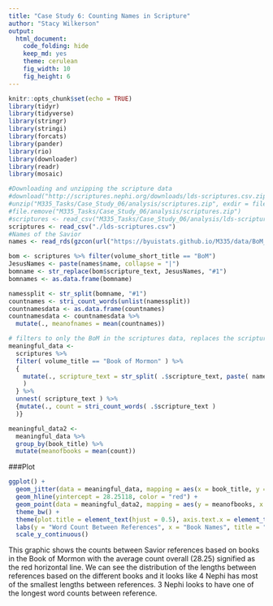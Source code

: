 ```yaml
---
title: "Case Study 6: Counting Names in Scripture"
author: "Stacy Wilkerson"
output: 
  html_document:
    code_folding: hide
    keep_md: yes
    theme: cerulean
    fig_width: 10
    fig_height: 6
---
```


```r
knitr::opts_chunk$set(echo = TRUE)
library(tidyr)
library(tidyverse)
library(stringr)
library(stringi)
library(forcats)
library(pander)
library(rio)
library(downloader)
library(readr)
library(mosaic)
```

```r
#Downloading and unzipping the scripture data
#download("http://scriptures.nephi.org/downloads/lds-scriptures.csv.zip", "M335_Tasks/Case_Study_06/analysis/scriptures.zip", mode = "wb")
#unzip("M335_Tasks/Case_Study_06/analysis/scriptures.zip", exdir = file.path(getwd(),"M335_Tasks/Case_Study_06/analysis"))
#file.remove("M335_Tasks/Case_Study_06/analysis/scriptures.zip")
#scriptures <- read_csv("M335_Tasks/Case_Study_06/analysis/lds-scriptures.csv")
scriptures <- read_csv("./lds-scriptures.csv")
#Names of the Savior
names <- read_rds(gzcon(url("https://byuistats.github.io/M335/data/BoM_SaviorNames.rds")))
```

```r
bom <- scriptures %>% filter(volume_short_title == "BoM")
JesusNames <- paste(names$name, collapse = "|")
bomname <- str_replace(bom$scripture_text, JesusNames, "#1")
bomnames <- as.data.frame(bomname)

namessplit <- str_split(bomname, "#1")
countnames <- stri_count_words(unlist(namessplit))
countnamesdata <- as.data.frame(countnames) 
countnamesdata <- countnamesdata %>%
  mutate(., meanofnames = mean(countnames))

# filters to only the BoM in the scriptures data, replaces the scripture_text column with every verse split on a refference to Jesus, then for every split string in scripture_text column it creates a new row, and then we count the number of words in each scripture_text cell.
meaningful_data <-
  scriptures %>%
  filter( volume_title == "Book of Mormon" ) %>%
  {
    mutate(., scripture_text = str_split( .$scripture_text, paste( names$name, collapse = "|" ) )
    )
  } %>%
  unnest( scripture_text ) %>%
  {mutate(., count = stri_count_words( .$scripture_text )
  )}

meaningful_data2 <- 
  meaningful_data %>%
  group_by(book_title) %>%
  mutate(meanofbooks = mean(count))
```


###Plot

```r
ggplot() +
  geom_jitter(data = meaningful_data, mapping = aes(x = book_title, y = count), color = "black", alpha = 0.25) +
  geom_hline(yintercept = 28.25118, color = "red") +
  geom_point(data = meaningful_data2, mapping = aes(y = meanofbooks, x = book_title), color = "red") +
  theme_bw() +
  theme(plot.title = element_text(hjust = 0.5), axis.text.x = element_text(angle = 45, hjust = 1)) +
  labs(y = "Word Count Between References", x = "Book Names", title = "Word Counts Between Savior References Based on Books in the Book of Mormon with the Averge Count Overall") +
  scale_y_continuous()
```

This graphic shows the counts between Savior references based on books in the Book of Mormon with the average count overall (28.25) signified as the red horizontal line. We can see the distribution of the lengths between references based on the different books and it looks like 4 Nephi has most of the smallest lengths between references. 3 Nephi looks to have one of the longest word counts between reference.   


